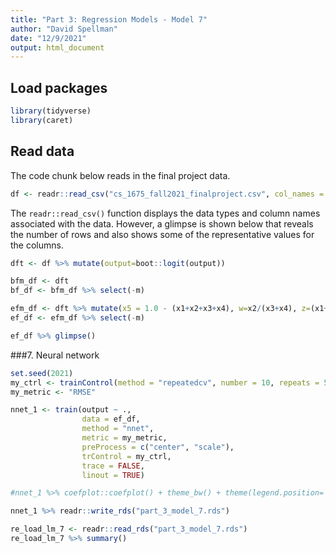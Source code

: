 ```yaml
---
title: "Part 3: Regression Models - Model 7"
author: "David Spellman"
date: "12/9/2021"
output: html_document
---
```


## Load packages
```r
library(tidyverse)
library(caret)
```

## Read data

The code chunk below reads in the final project data.  

```r
df <- readr::read_csv("cs_1675_fall2021_finalproject.csv", col_names = TRUE)
```

The `readr::read_csv()` function displays the data types and column names associated with the data. However, a glimpse is shown below that reveals the number of rows and also shows some of the representative values for the columns.  

```r
dft <- df %>% mutate(output=boot::logit(output))

bfm_df <- dft
bf_df <- bfm_df %>% select(-m)

efm_df <- dft %>% mutate(x5 = 1.0 - (x1+x2+x3+x4), w=x2/(x3+x4), z=(x1+x2)/(x4+x5), t=v1*v2)
ef_df <- efm_df %>% select(-m)

ef_df %>% glimpse()
```

###7. Neural network

```r
set.seed(2021)
my_ctrl <- trainControl(method = "repeatedcv", number = 10, repeats = 5)
my_metric <- "RMSE"

nnet_1 <- train(output ~ .,
                data = ef_df,
                method = "nnet",
                metric = my_metric,
                preProcess = c("center", "scale"),
                trControl = my_ctrl,
                trace = FALSE,
                linout = TRUE)

#nnet_1 %>% coefplot::coefplot() + theme_bw() + theme(legend.position='none')
```


```r
nnet_1 %>% readr::write_rds("part_3_model_7.rds")
```

```r
re_load_lm_7 <- readr::read_rds("part_3_model_7.rds")
re_load_lm_7 %>% summary()
```



  

